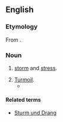 {{also|Sturm|Drang}}
==English==

===Etymology===
From {{etyl|de}} {{compound|Sturm|Drang|t1=storm|t2=stress|lang=de}}.

===Noun===
{{en-noun|-}}

# {{literal}} [[storm]] and [[stress]].
# [[turmoil|Turmoil]].
#*{{quote-book |year=1945 |author=[[w:Bennet Cerf|Bennet Cerf]] |title=Laughing Sock |url=http://www.google.com/books?id=OlZAAAAAIAAJ&dq=Bennett+Cerf+Laughing+Stock&q=Sturm+and+Drang&pgis=1#search_anchor |page=219 |passage=After six months of '''sturm and drang''' she had to let him go.}}

====Related terms====
* [[Sturm und Drang]]